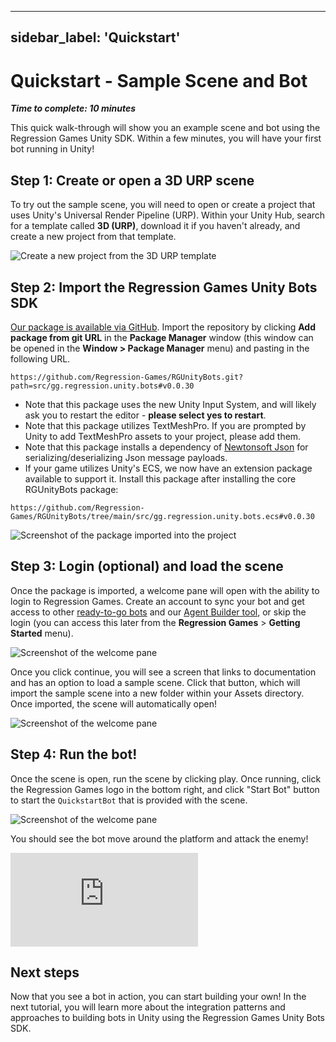 
---
sidebar_label: 'Quickstart'
---

# Quickstart - Sample Scene and Bot

**_Time to complete: 10 minutes_**

This quick walk-through will show you an example scene and bot using the Regression Games Unity SDK. Within a few minutes,
you will have your first bot running in Unity!


## Step 1: Create or open a 3D URP scene

To try out the sample scene, you will need to open or create a project that uses Unity's Universal Render Pipeline (URP).
Within your Unity Hub, search for a template called **3D (URP)**, download it if you haven't already, and create a new
project from that template.

![Create a new project from the 3D URP template](img/urp.png)

## Step 2: Import the Regression Games Unity Bots SDK

[Our package is available via GitHub](https://github.com/Regression-Games/RGUnityBots). Import the repository by
clicking **Add package from git URL** in the **Package Manager** window (this window can be opened
in the **Window > Package Manager** menu) and pasting in the following URL.

```
https://github.com/Regression-Games/RGUnityBots.git?path=src/gg.regression.unity.bots#v0.0.30
```

- Note that this package uses the new Unity Input System, and will likely ask you to restart the editor - **please select yes to restart**.
- Note that this package utilizes TextMeshPro. If you are prompted by Unity to add TextMeshPro assets to your project, please add them.
- Note that this package installs a dependency of [Newtonsoft Json](https://docs.unity3d.com/Packages/com.unity.nuget.newtonsoft-json@3.1/manual/index.html) for serializing/deserializing Json message payloads.
- If your game utilizes Unity's ECS, we now have an extension package available to support it. Install this package after installing the core RGUnityBots package:

```
https://github.com/Regression-Games/RGUnityBots/tree/main/src/gg.regression.unity.bots.ecs#v0.0.30
```



![Screenshot of the package imported into the project](../../getting-started/img/creating-your-first-automated-test/tutorial-1-package.png)

## Step 3: Login (optional) and load the scene

Once the package is imported, a welcome pane will open with the ability to login to Regression Games. Create
an account to sync your bot and get access to other [ready-to-go bots](./marketplace/pre-made-bots) and our
[Agent Builder tool](./creating-bots/csharp/agent-builder), or skip the login (you can access this later from the
**Regression Games** > **Getting Started** menu).

![Screenshot of the welcome pane](img/signin.png)

Once you click continue, you will see a screen that links to documentation and has an option to load a sample scene. Click
that button, which will import the sample scene into a new folder within your Assets directory. Once imported, the scene
will automatically open!

![Screenshot of the welcome pane](img/welcome.png)

## Step 4: Run the bot!

Once the scene is open, run the scene by clicking play. Once running, click the Regression Games logo in the bottom right,
and click "Start Bot" button to start the `QuickstartBot` that is provided with the scene.

![Screenshot of the welcome pane](img/overlay.png)

You should see the bot move around the platform and attack the enemy!

<div style={{position: "relative", paddingBottom: "50.40485829959515%", height: 0}}><iframe src="https://www.loom.com/embed/c4a31389df6742ba9320bf7dc0e91739?sid=336eaf3b-208c-4ea3-a0b3-c6ad3d2d2cee" frameborder="0" webkitallowfullscreen mozallowfullscreen allowfullscreen style={{position: "absolute", top: 0, left: 0, width: "100%", height: "100%"}}></iframe></div>

## Next steps

Now that you see a bot in action, you can start building your own! In the next tutorial, you will learn more about the
integration patterns and approaches to building bots in Unity using the Regression Games Unity Bots SDK.